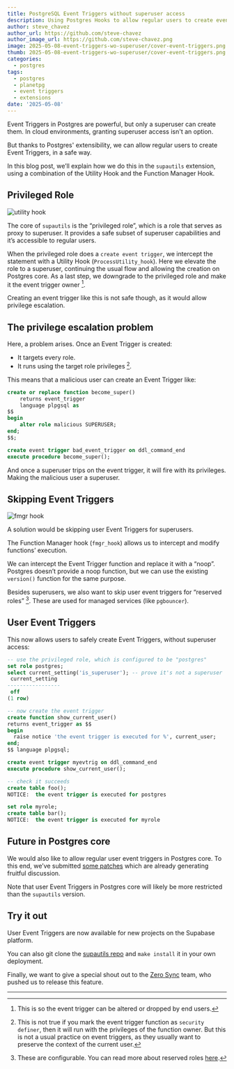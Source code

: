 ```yaml
---
title: PostgreSQL Event Triggers without superuser access
description: Using Postgres Hooks to allow regular users to create event triggers
author: steve_chavez
author_url: https://github.com/steve-chavez
author_image_url: https://github.com/steve-chavez.png
image: 2025-05-08-event-triggers-wo-superuser/cover-event-triggers.png
thumb: 2025-05-08-event-triggers-wo-superuser/cover-event-triggers.png
categories:
  - postgres
tags:
  - postgres
  - planetpg
  - event triggers
  - extensions
date: '2025-05-08'
---
```


Event Triggers in Postgres are powerful, but only a superuser can create them. In cloud environments, granting superuser access isn't an option.

But thanks to Postgres' extensibility, we can allow regular users to create Event Triggers, in a safe way.

In this blog post, we’ll explain how we do this in the `supautils` extension, using a combination of the Utility Hook and the Function Manager Hook.

## Privileged Role

![utility hook](/images/blog/2025-05-08-event-triggers-wo-superuser/utility-hook.png)

The core of `supautils` is the “privileged role”, which is a role that serves as proxy to superuser. It provides a safe subset of superuser capabilities and it’s accessible to regular users.

When the privileged role does a `create event trigger`, we intercept the statement with a Utility Hook (`ProcessUtility_hook`).
Here we elevate the role to a superuser, continuing the usual flow and allowing the creation on Postgres core. As a last step, we downgrade to the privileged role and make
it the event trigger owner [^1].

Creating an event trigger like this is not safe though, as it would allow privilege escalation.

## The privilege escalation problem

Here, a problem arises. Once an Event Trigger is created:

- It targets every role.
- It runs using the target role privileges [^2].

This means that a malicious user can create an Event Trigger like:

```sql
create or replace function become_super()
    returns event_trigger
    language plpgsql as
$$
begin
    alter role malicious SUPERUSER;
end;
$$;

create event trigger bad_event_trigger on ddl_command_end
execute procedure become_super();
```

And once a superuser trips on the event trigger, it will fire with its privileges. Making the malicious user a superuser.

## Skipping Event Triggers

![fmgr hook](/images/blog/2025-05-08-event-triggers-wo-superuser/fmgr-hook.png)

A solution would be skipping user Event Triggers for superusers.

The Function Manager hook (`fmgr_hook`) allows us to intercept and modify functions’ execution.

We can intercept the Event Trigger function and replace it with a “noop”. Postgres doesn’t provide a noop function, but we can use the existing `version()` function for the same purpose.

Besides superusers, we also want to skip user event triggers for “reserved roles” [^3]. These are used for managed services (like `pgbouncer`).

## User Event Triggers

This now allows users to safely create Event Triggers, without superuser access:

```sql
-- use the privileged role, which is configured to be "postgres"
set role postgres;
select current_setting('is_superuser'); -- prove it's not a superuser
 current_setting
-----------------
 off
(1 row)

-- now create the event trigger
create function show_current_user()
returns event_trigger as $$
begin
  raise notice 'the event trigger is executed for %', current_user;
end;
$$ language plpgsql;

create event trigger myevtrig on ddl_command_end
execute procedure show_current_user();

-- check it succeeds
create table foo();
NOTICE:  the event trigger is executed for postgres

set role myrole;
create table bar();
NOTICE:  the event trigger is executed for myrole
```

## Future in Postgres core

We would also like to allow regular user event triggers in Postgres core. To this end, we’ve submitted [some patches](https://www.postgresql.org/message-id/flat/CAGRrpzbtYDkg7_xwfzrqByYgCJQbbL38tADyuN%2B6tAkbA-Pnkg%40mail.gmail.com) which are already generating fruitful discussion.

Note that user Event Triggers in Postgres core will likely be more restricted than the `supautils` version.

## Try it out

User Event Triggers are now available for new projects on the Supabase platform.

You can also git clone the [supautils repo](https://github.com/supabase/supautils/) and `make install` it in your own deployment.

Finally, we want to give a special shout out to the [Zero Sync](https://zero.rocicorp.dev) team, who pushed us to release this feature.

----

[^1]: This is so the event trigger can be altered or dropped by end users.
[^2]: This is not true if you mark the event trigger function as `security definer`, then it will run with the privileges of the function owner. But this is not a usual practice on event triggers, as they usually want to preserve the context of the current user.
[^3]: These are configurable. You can read more about reserved roles [here](https://supabase.com/blog/roles-postgres-hooks).
